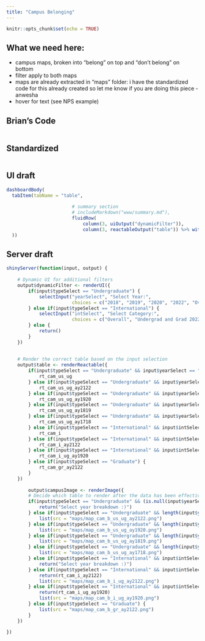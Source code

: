 ```yaml
---
title: "Campus Belonging"
---
```


```r
knitr::opts_chunk$set(echo = TRUE)
```

## What we need here:

- campus maps, broken into "belong" on top and "don't belong" on bottom
- filter apply to both maps
- maps are already extracted in "maps" folder: i have the standardized code for this already created so let me know if you are doing this piece -anwesha
- hover for text (see NPS example)

## Brian's Code
```r

```

## Standardized
```r

```


## UI draft
```r
dashboardBody(
  tabItem(tabName = "table", 
                    
                        # summary section
                        # includeMarkdown("www/summary.md"),    
                        fluidRow(
                            column(3, uiOutput("dynamicFilter")),
                            column(3, reactableOutput("table")) %>% withSpinner(color = "navy"))
  ))
```


## Server draft
```r
shinyServer(function(input, output) {
    
    # Dynamic UI for additional filters
    output$dynamicFilter <- renderUI({
        if(input$typeSelect == "Undergraduate") {
            selectInput("yearSelect", "Select Year:", 
                        choices = c("2018", "2019", "2020", "2022", "Overall"))
        } else if(input$typeSelect == "International") {
            selectInput("intSelect", "Select Category:", 
                        choices = c("Overall", "Undergrad and Grad 2022", "Undergrad 2020"))
        } else {
            return()
        }
    })
    
    
    # Render the correct table based on the input selection
    output$table <- renderReactable({
        if(input$typeSelect == "Undergraduate" && input$yearSelect == "Overall") {
            rt_cam_us_ug
        } else if(input$typeSelect == "Undergraduate" && input$yearSelect == "2022") {
            rt_cam_us_ug_ay2122
        } else if(input$typeSelect == "Undergraduate" && input$yearSelect == "2020") {
            rt_cam_us_ug_ay1920
        } else if(input$typeSelect == "Undergraduate" && input$yearSelect == "2019") {
            rt_cam_us_ug_ay1819
        } else if(input$typeSelect == "Undergraduate" && input$yearSelect == "2018") {
            rt_cam_us_ug_ay1718
        } else if(input$typeSelect == "International" && input$intSelect == "Overall") {
            rt_cam_i
        } else if(input$typeSelect == "International" && input$intSelect == "Undergrad and Grad 2022") {
            rt_cam_i_ay2122
        } else if(input$typeSelect == "International" && input$intSelect == "Undergrad 2020") {
            rt_cam_i_ug_ay1920
        } else if(input$typeSelect == "Graduate") {
            rt_cam_gr_ay2122
        }
    })
    
        output$campusImage <- renderImage({
        # Decide which table to render after the data has been effectively filtered based on the following filters
        if(input$typeSelect == "Undergraduate" && (is.null(input$yearSelect) || input$yearSelect == "Overall")) {
            return("Select year breakdown :)")
        } else if(input$typeSelect == "Undergraduate" && length(input$yearSelect) && input$yearSelect == "2022") {
            list(src = "maps/map_cam_b_us_ug_ay2122.png")
        } else if(input$typeSelect == "Undergraduate" && length(input$yearSelect) && input$yearSelect == "2020") {
            list(src = "maps/map_cam_b_us_ug_ay1920.png")
        } else if(input$typeSelect == "Undergraduate" && length(input$yearSelect) && input$yearSelect == "2019") {
            list(src = "maps/map_cam_b_us_ug_ay1819.png")
        } else if(input$typeSelect == "Undergraduate" && length(input$yearSelect) && input$yearSelect == "2018") {
            list(src = "maps/map_cam_b_us_ug_ay1718.png")
        } else if(input$typeSelect == "International" && input$intSelect == "Overall") {
            return("Select year breakdown :)")
        } else if(input$typeSelect == "International" && input$intSelect == "Undergrad and Grad 2022") {
            return(rt_cam_i_ay2122)
            list(src = "maps/map_cam_b_i_ug_ay2122.png")
        } else if(input$typeSelect == "International" && input$intSelect == "Undergrad 2020") {
            return(rt_cam_i_ug_ay1920)
            list(src = "maps/map_cam_b_i_ug_ay1920.png")
        } else if(input$typeSelect == "Graduate") {
            list(src = "maps/map_cam_b_gr_ay2122.png")
        }
    })
    
})
```

